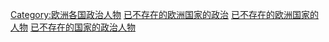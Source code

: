 [[Category:欧洲各国政治人物|Category:欧洲各国政治人物]]
[[Category:已不存在的欧洲国家的政治|]]
[[Category:已不存在的欧洲国家的人物|]]
[[Category:已不存在的国家的政治人物|]]